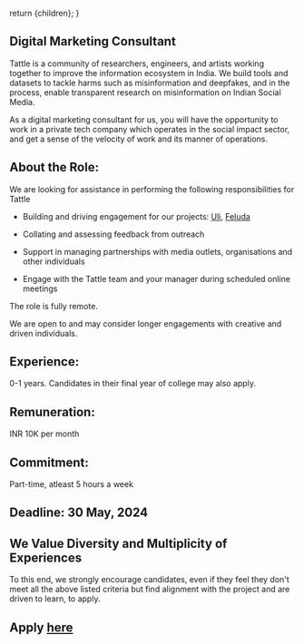 
  return <DefaultLayoutNarrow>{children}</DefaultLayoutNarrow>;
}

## Digital Marketing Consultant

Tattle is a community of researchers, engineers, and artists working together to improve the information ecosystem in India. 
We build tools and datasets to tackle harms such as misinformation and deepfakes, and in the process, enable transparent research on misinformation on Indian Social Media.

As a digital marketing consultant for us, you will have the opportunity to work in a private tech company which operates in the social impact sector, and get a sense of the velocity of work and its manner of operations.

## About the Role:

We are looking for assistance in performing the following responsibilities for Tattle

- Building and driving engagement for our projects: [Uli](https://uli.tattle.co.in/), [Feluda](https://tattle.co.in/products/feluda/)

- Collating and assessing feedback from outreach

- Support in managing partnerships with media outlets, organisations and other individuals

- Engage with the Tattle team and your manager during scheduled online meetings 

The role is fully remote. 

We are open to and may consider longer engagements with creative and driven individuals.

## Experience: 
0-1 years. 
Candidates in their final year of college may also apply.

## Remuneration: 
INR 10K per month

## Commitment: 
Part-time, atleast 5 hours a week

## Deadline: 30 May, 2024

## We Value Diversity and Multiplicity of Experiences

To this end, we strongly encourage candidates, even if they feel they don't meet all the above listed criteria but find alignment with the project and are driven to learn, to apply.


## Apply [here](https://forms.gle/YAJb6knTcyHDCWyS7)
